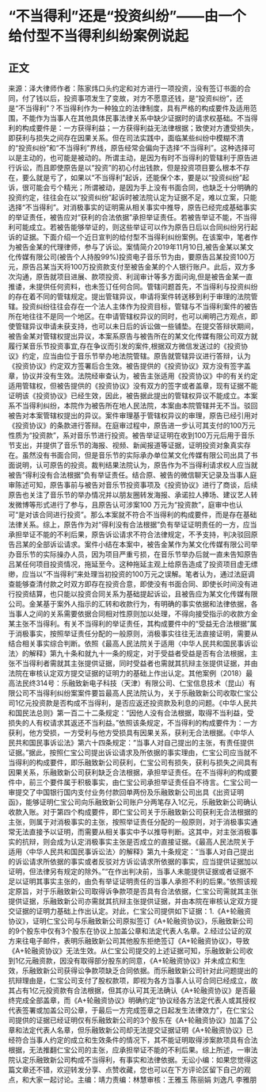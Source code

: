 # “不当得利”还是“投资纠纷”——由一个给付型不当得利纠纷案例说起
## 正文
来源：泽大律师作者：陈家炜口头约定和对方进行一项投资，没有签订书面的合同，付了钱以后，投资事项发生了变故，对方不愿意还钱，是“投资纠纷”，还是“不当得利”？不当得利作为一种独立的法律制度，具有严格的构成要件及适用范围，不能作为当事人在其他具体民事法律关系中缺少证据时的请求权基础。不当得利的构成要件是：一方获得利益；一方获得利益无法律根据；致使对方遭受损失，即获利与损失之间存在因果关系。但在司法实践中，面临某些纠纷中模糊不清的“投资纠纷”和“不当得利”界线，原告经常会偏向于选择“不当得利”。这种选择可以是主动的，也可能是被动的。所谓主动，是因为有时不当得利的管辖利于原告进行诉讼，而且即使原告是以“投资”的初心付出钱款，但是投资项目要么根本不存在，要么就是亏了，如果以“不当得利”起诉，还能保个本，要是以“投资纠纷”起诉，很可能会亏个精光；所谓被动，是因为手上没有书面合同，也缺乏十分明确的投资约定，往往会在以“投资纠纷”起诉时被法院认定为证据不足，难以立案，只能选择“不当得利”。对消极事实的证明需从相关事实中推导，原告已经完成基础事实的举证责任，被告应对“获利的合法依据”承担举证责任。若被告举证不能，不当得利可能成立。若被告能够举证的，则这些举证可以作为原告日后以合同纠纷另行起诉的证据。下面介绍一个近日宣判的给付型不当得利纠纷案例。在该案中，笔者作为被告金某的代理律师，参与了诉讼。案情简介2019年11月10日,被告金某以某文化传媒有限公司(被告个人持股99%)投资电子音乐节为由，要原告吕某投资100万元，原告吕某当天将100万投资款支付至被告金某的个人银行账户。此后，双方多次沟通，原告就项目进展、款项投资、利润审计等多方面问询,但是被告金某一直推诿，未提供任何资料，也未签订任何合同。管辖问题首先，不当得利与投资纠纷的存在着不同的管辖规定。提出管辖异议，申请将案件转送移到利于审理的法院管辖。投资纠纷往往会存在一个法人主体作为投资目标，管辖与不当得利案件的被告所在地往往不是同一个地区。在申请管辖权异议的同时，也可以阐明己方观点，即使管辖异议申请未获支持，也可以未日后的诉讼做一些铺垫。在提交答辩状期间，被告金某对管辖权提出异议，本案系原告与被告所在的某文化传媒有限公司双方就履行某音乐节投资事宜,存在争议而引发的案件,根据双方微信发送过的《投资协议》约定，应当由位于音乐节举办地法院管辖。原告就管辖异议进行答辩，认为《投资协议》约定双方签署后合生效。被告提供的《投资协议》双方没有签字盖章，协议并没有生效。法院经审查认为，被告主张适用《投资协议》中的有关约定适用管辖权，但被告提供的《投资协议》没有双方的签字或者盖章，现有证据不能证明该《投资协议》已经生效，因此，被告据此提出的管辖权异议不能成立。本案系不当得利纠纷，本院作为被告所在地人民法院，本案由本院管辖并无不当。驳回被告对本案管辖权提出的异议。案件审理基于管辖权异议的审理，原告已经引用对《投资协议》的条款进行答辩。在庭审过程中，原告进一步认可其支付的100万元性质为“投资款”，系对音乐节进行投资。被告举证证明在收到100万元后用于音乐节支出，并提供了音乐节的海报、视频、新闻报道等证据，证明投资对象真实存在。虽然没有书面合同，但是音乐节的实际承办单位某文化传媒有限公司出具了书面说明，认可原告的投资。裁判结果法院认为，原告作为不当得利请求权人应当就被告“得利没有合法根据”负有举证责任。结合原、被告的微信聊天记录及当事人庭审陈述可知，原告事前与被告对音乐节投资事项及《投资协议》进行了商谈，后续原告也关注了音乐节的举办情况并以朋友圈转发海报、承诺拉人捧场、建议艺人转发微博等形式进行了参与，且原告认可涉案100 万元为“投资款”，庭审中也认可“是对该合同进行投资”。那么本案就不符合不当得利的构成要件，而是存在基础法律关系。综上，原告作为对“得利没有合法根据”负有举证证明责任的一方，应当承担举证不能的不利后果，原告诉讼请求不符合法律规定，不予支持，判决驳回原告吕某的全部诉讼请求。案件小结在本案中，被告金某作为某文化传媒有限公司举办音乐节的实际操办人员，因为项目严重亏损，在音乐节举办后就一直未告知原告吕某任何项目投资情况，拖延至今。这种拖延主观上给原告造成了投资项目虚无缥缈，应当以“不当得利”来处理当初投资的100万元之误解。笔者认为，通过法庭调查能够查清付款之时双方即存在投资合意，即使没有书面合同、即使长时间没有进行投资结算，也只能以投资合同关系为基础提起诉讼，且被告应为某文化传媒有限公司。金某基于案外人指示的汇转和收款行为，有明确的事实依据和法律依据，各当事人之间的关系需要依据合同相对性原则加以处理，不得向接受指示的收款方金某主张不当得利。有关不当得利的举证责任，其构成要件中的“受益无合法根据”属于消极事实，按照举证责任分配的一般原则，消极事实往往无法直接证明，需要从结合相关事实综合判断。依照《最高人民法院关于适用〈中华人民共和国民事诉讼法〉的解释》第九十条和就九十一条的规定，对于受益者受益是否有合法根据，主张不当得利者需就其主张提供证据，同时受益者也需就其抗辩主张提供证据，并由法院在审核认定双方提交证据的证明力的基础上作出认定。其他案例（2018）最高法民终314号：乐融致新电子科技（天津）有限公司、仁宝信息技术（昆山）有限公司不当得利纠纷案案件要旨最高人民法院认为，关于乐融致新公司收取仁宝公司1亿元投资款是否构成不当得利，是否应返还投资款及利息的问题。《中华人民共和国民法总则》第一百二十二条规定：“因他人没有合法根据，取得不当利益，受损失的人有权请求其返还不当利益。”依照该条规定，不当得利的构成要件为：一方获利，他方受损，一方受利与他方受损具有因果关系，获利无合法根据。《中华人民共和国民事诉讼法》第六十四条规定：“当事人对自己提出的主张，有责任提供证据。”据此，按照仁宝公司提出诉讼请求及所依据的事实理由，仁宝公司应当就不当得利的构成要件，即乐融致新公司获利，仁宝公司有损失，获利与损失之间具有因果关系，乐融致新公司获利缺乏合法根据，承担举证责任。在不当得利的构成要件中，前三个要件属于积极事实，由仁宝公司承担举证责任自不待言。仁宝公司一审提交了中国银行国内支付业务付款回单两份及乐融致新公司出具《出资证明函》，能够证明仁宝公司向乐融致新公司账户分两笔存入1亿元，乐融致新公司确认收款入账。对于第四个构成要件，即仁宝公司关于乐融致新公司获利无合法根据的主张，则属于对消极事实的主张，按照举证责任分配的一般原则，对于消极事实通常无法直接予以证明，而需要从相关事实中予以推导判断。这其中，对主张消极事实的抗辩，则会成为认定消极事实主张是否成立的直接证据。《最高人民法院关于适用〈中华人民共和国民事诉讼法〉的解释》第九十条规定：“当事人对自己提出的诉讼请求所依据的事实或者反驳对方诉讼请求所依据的事实，应当提供证据加以证明，但法律另有规定的除外。”“在作出判决前，当事人未能提供证据或者证据不足以证明其事实主张的，由负有举证证明责任的当事人承担不利的后果。”依照该规定原旨，对于乐融致新公司取得诉争款项是否具有合法依据，仁宝公司需就其主张提供证据，乐融致新公司亦需就其抗辩主张提供证据，并由本院在审核认定双方提交证据的证明力基础上作出认定。对此，仁宝公司提供如下证据：1.《A+轮融资协议》，证明仁宝公司与乐融致新公司原拟签订《A+轮融资协议》，乐融致新公司的9个股东中仅有3个股东在协议上加盖公章和法定代表人名章。2.经过公证的双方来往电子邮件，表明乐融致新公司其他股东拒绝签订《A+轮融资协议》，导致《A+轮融资协议》无法生效。从仁宝公司提交的上述证据可知，乐融致新公司收到1亿元融资款，因没有取得部分股东的同意，《A+轮融资协议》并未成立和生效，乐融致新公司获得讼争款项缺乏合同依据。而乐融致新公司针对此问题提出的抗辩理由是，仁宝公司支付了股权款项，即视为各方当事人认可合同已经成立，故其占有1亿元投资款有合法根据，但其亦认可其无法确认《A+轮融资协议》是否最终完成全部盖章，而《A+轮融资协议》明确约定“协议经各方法定代表人或其授权代表签署或加盖公司公章，于最后一方完成签章之日起发生法律效力”，在仁宝公司提供的证据已经证明仅有乐融致新公司的3个股东在《A+轮融资协议》加盖了公章和法定代表人名章，但乐融致新公司却无法提交证据证明《A+轮融资协议》已经符合当事人约定的成立和生效条件的情况下，其不能证明取得涉案款项具有合法根据，无法推翻仁宝公司的主张，应承担举证不能的不利后果。综上所述，一审法院认定乐融致新公司构成不当得利，有事实和法律依据。无讼小编：如果您觉得这篇文章还不错，欢迎转发分享、点赞收藏，您也可以在下方评论区留下自己的观点，和大家一起讨论。主编：靖力责编：林慧审核：王雅玉 陈丽娟 刘逸凡 李雅朋